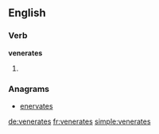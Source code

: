 ==English==

===Verb===
'''venerates'''

# {{third-person singular of|venerate}}

===Anagrams===
* [[enervates#English|enervates]]

[[de:venerates]]
[[fr:venerates]]
[[simple:venerates]]